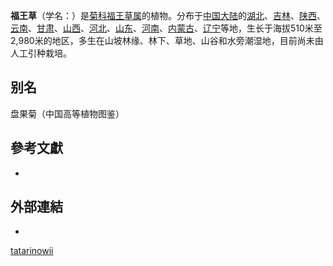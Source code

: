 {{Speciesbox
 | genus = Prenanthes
| species = tatarinowii
 | authority = Maxim.
 | synonyms_ref =
 | synonyns =
* ''Prenanthes pyramidalis'' {{small|Shih}}
}}

'''福王草'''（学名：{{lang|la|''Prenanthes tatarinowii''}}）是[[菊科|菊科]][[福王草属|福王草属]]的植物。分布于[[中国大陆|中国大陆]]的[[湖北|湖北]]、[[吉林|吉林]]、[[陕西|陕西]]、[[云南|云南]]、[[甘肃|甘肃]]、[[山西|山西]]、[[河北|河北]]、[[山东|山东]]、[[河南|河南]]、[[内蒙古|内蒙古]]、[[辽宁|辽宁]]等地，生长于海拔510米至2,980米的地区，多生在山坡林缘、林下、草地、山谷和水旁潮湿地，目前尚未由人工引种栽培。

== 别名 ==
盘果菊（中国高等植物图鉴）

==參考文獻==
<div class="references-small">
* {{cite web| url =http://www.bioinfo.cn/db05/KmzwSpecies.php?action=view&id=5196| title =福王草| work =《中国高等植物数据库全库》| publisher =中国科学院微生物研究所| author =昆明植物研究所| accessdate =2009-02-25| deadurl =yes| archiveurl =https://web.archive.org/web/20160305020324/http://www.bioinfo.cn/db05/KmzwSpecies.php?action=view&id=5196| archivedate =2016-03-05}}
</div>

==外部連結==
{{commons category|Prenanthes tatarinowii}}
*{{Wikispecies-inline|Prenanthes tatarinowii}}
{{Taxonbar}}

[[Category:福王草属|tatarinowii]]


{{植物小作品}}